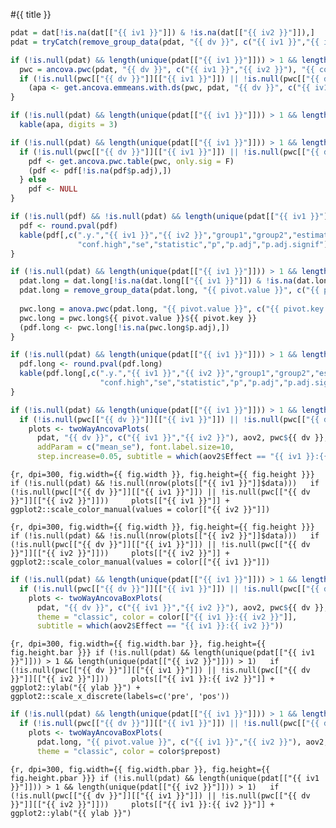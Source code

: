 

#{{ title }}

```r
pdat = dat[!is.na(dat[["{{ iv1 }}"]]) & !is.na(dat[["{{ iv2 }}"]]),]
pdat = tryCatch(remove_group_data(pdat, "{{ dv }}", c("{{ iv1 }}","{{ iv2 }}")), error = function(e) NULL)

if (!is.null(pdat) && length(unique(pdat[["{{ iv1 }}"]])) > 1 && length(unique(pdat[["{{ iv2 }}"]])) > 1) {
  pwc = ancova.pwc(pdat, "{{ dv }}", c("{{ iv1 }}","{{ iv2 }}"), "{{ covar }}", pwc.covar=T)
  if (!is.null(pwc[["{{ dv }}"]][["{{ iv1 }}"]]) || !is.null(pwc[["{{ dv }}"]][["{{ iv2 }}"]]))
    (apa <- get.ancova.emmeans.with.ds(pwc, pdat, "{{ dv }}", c("{{ iv1 }}","{{ iv2 }}"), "apa-format", covar = "{{ covar }}"))
}
```

```r
if (!is.null(pdat) && length(unique(pdat[["{{ iv1 }}"]])) > 1 && length(unique(pdat[["{{ iv2 }}"]])) > 1)
  kable(apa, digits = 3)
```

```r
if (!is.null(pdat) && length(unique(pdat[["{{ iv1 }}"]])) > 1 && length(unique(pdat[["{{ iv2 }}"]])) > 1) {
  if (!is.null(pwc[["{{ dv }}"]][["{{ iv1 }}"]]) || !is.null(pwc[["{{ dv }}"]][["{{ iv2 }}"]])) {
    pdf <- get.ancova.pwc.table(pwc, only.sig = F)
    (pdf <- pdf[!is.na(pdf$p.adj),])
  } else 
    pdf <- NULL
}
```

```r
if (!is.null(pdf) && !is.null(pdat) && length(unique(pdat[["{{ iv1 }}"]])) > 1 && length(unique(pdat[["{{ iv2 }}"]])) > 1) {
  pdf <- round.pval(pdf)
  kable(pdf[,c(".y.","{{ iv1 }}","{{ iv2 }}","group1","group2","estimate","conf.low",
               "conf.high","se","statistic","p","p.adj","p.adj.signif")], digits = 3)
}
```


```r
if (!is.null(pdat) && length(unique(pdat[["{{ iv1 }}"]])) > 1 && length(unique(pdat[["{{ iv2 }}"]])) > 1) {
  pdat.long = dat.long[!is.na(dat.long[["{{ iv1 }}"]]) & !is.na(dat.long[["{{ iv2 }}"]]),]
  pdat.long = remove_group_data(pdat.long, "{{ pivot.value }}", c("{{ pivot.key }}","{{ iv1 }}","{{ iv2 }}"))
  
  pwc.long = anova.pwc(pdat.long, "{{ pivot.value }}", c("{{ pivot.key }}","{{ iv1 }}","{{ iv2 }}"))
  pwc.long = pwc.long${{ pivot.value }}${{ pivot.key }}
  (pdf.long <- pwc.long[!is.na(pwc.long$p.adj),])
}
```

```r
if (!is.null(pdat) && length(unique(pdat[["{{ iv1 }}"]])) > 1 && length(unique(pdat[["{{ iv2 }}"]])) > 1) {
  pdf.long <- round.pval(pdf.long)
  kable(pdf.long[,c(".y.","{{ iv1 }}","{{ iv2 }}","group1","group2","estimate","conf.low",
                    "conf.high","se","statistic","p","p.adj","p.adj.signif")], digits = 3)
}
```



```r
if (!is.null(pdat) && length(unique(pdat[["{{ iv1 }}"]])) > 1 && length(unique(pdat[["{{ iv2 }}"]])) > 1)
  if (!is.null(pwc[["{{ dv }}"]][["{{ iv1 }}"]]) || !is.null(pwc[["{{ dv }}"]][["{{ iv2 }}"]]))
    plots <- twoWayAncovaPlots(
      pdat, "{{ dv }}", c("{{ iv1 }}","{{ iv2 }}"), aov2, pwc${{ dv }},
      addParam = c("mean_se"), font.label.size=10,
      step.increase=0.05, subtitle = which(aov2$Effect == "{{ iv1 }}:{{ iv2 }}"))
```

```{r, dpi=300, fig.width={{ fig.width }}, fig.height={{ fig.height }}}
if (!is.null(pdat) && !is.null(nrow(plots[["{{ iv1 }}"]]$data)))
  if (!is.null(pwc[["{{ dv }}"]][["{{ iv1 }}"]]) || !is.null(pwc[["{{ dv }}"]][["{{ iv2 }}"]]))
    plots[["{{ iv1 }}"]] + ggplot2::scale_color_manual(values = color[["{{ iv2 }}"]])
```

```{r, dpi=300, fig.width={{ fig.width }}, fig.height={{ fig.height }}}
if (!is.null(pdat) && !is.null(nrow(plots[["{{ iv2 }}"]]$data)))
  if (!is.null(pwc[["{{ dv }}"]][["{{ iv1 }}"]]) || !is.null(pwc[["{{ dv }}"]][["{{ iv2 }}"]]))
    plots[["{{ iv2 }}"]] + ggplot2::scale_color_manual(values = color[["{{ iv1 }}"]])
```


```r
if (!is.null(pdat) && length(unique(pdat[["{{ iv1 }}"]])) > 1 && length(unique(pdat[["{{ iv2 }}"]])) > 1)
  if (!is.null(pwc[["{{ dv }}"]][["{{ iv1 }}"]]) || !is.null(pwc[["{{ dv }}"]][["{{ iv2 }}"]]))
    plots <- twoWayAncovaBoxPlots(
      pdat, "{{ dv }}", c("{{ iv1 }}","{{ iv2 }}"), aov2, pwc${{ dv }}, covar = "{{ covar }}",
      theme = "classic", color = color[["{{ iv1 }}:{{ iv2 }}"]],
      subtitle = which(aov2$Effect == "{{ iv1 }}:{{ iv2 }}"))
```

```{r, dpi=300, fig.width={{ fig.width.bar }}, fig.height={{ fig.height.bar }}}
if (!is.null(pdat) && length(unique(pdat[["{{ iv1 }}"]])) > 1 && length(unique(pdat[["{{ iv2 }}"]])) > 1)
  if (!is.null(pwc[["{{ dv }}"]][["{{ iv1 }}"]]) || !is.null(pwc[["{{ dv }}"]][["{{ iv2 }}"]]))
    plots[["{{ iv1 }}:{{ iv2 }}"]] + ggplot2::ylab("{{ ylab }}") + ggplot2::scale_x_discrete(labels=c('pre', 'pos'))
```

```r
if (!is.null(pdat) && length(unique(pdat[["{{ iv1 }}"]])) > 1 && length(unique(pdat[["{{ iv2 }}"]])) > 1)
  if (!is.null(pwc[["{{ dv }}"]][["{{ iv1 }}"]]) || !is.null(pwc[["{{ dv }}"]][["{{ iv2 }}"]]))
    plots <- twoWayAncovaBoxPlots(
      pdat.long, "{{ pivot.value }}", c("{{ iv1 }}","{{ iv2 }}"), aov2, pwc.long, pre.post = "{{ pivot.key }}",
      theme = "classic", color = color$prepost)
```

```{r, dpi=300, fig.width={{ fig.width.pbar }}, fig.height={{ fig.height.pbar }}}
if (!is.null(pdat) && length(unique(pdat[["{{ iv1 }}"]])) > 1 && length(unique(pdat[["{{ iv2 }}"]])) > 1)
  if (!is.null(pwc[["{{ dv }}"]][["{{ iv1 }}"]]) || !is.null(pwc[["{{ dv }}"]][["{{ iv2 }}"]]))
    plots[["{{ iv1 }}:{{ iv2 }}"]] + ggplot2::ylab("{{ ylab }}")
```

